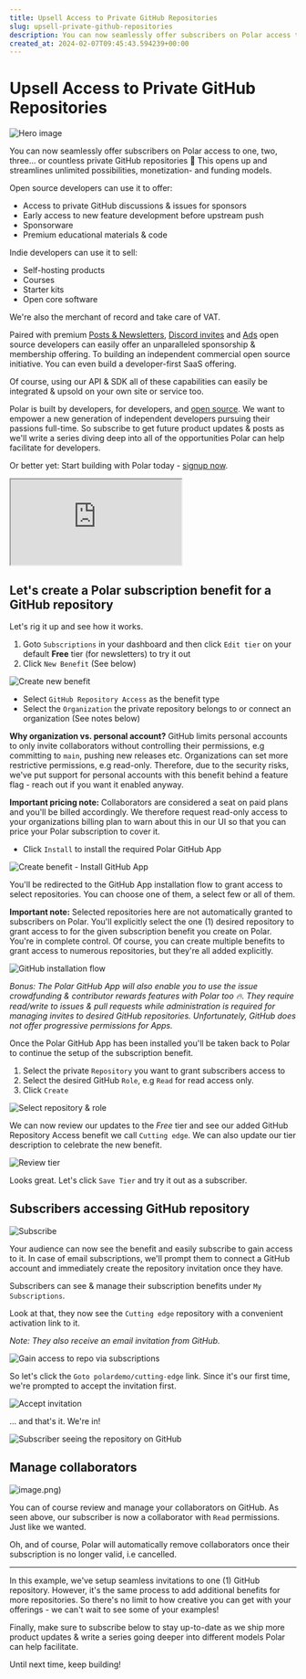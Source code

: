```yaml
---
title: Upsell Access to Private GitHub Repositories
slug: upsell-private-github-repositories
description: You can now seamlessly offer subscribers on Polar access to private GitHub repositories
created_at: 2024-02-07T09:45:43.594239+00:00
---
```


# Upsell Access to Private GitHub Repositories

![Hero image](./GitHubRepo-N4Yx3M434zkSTK3qQHubUyVNwXDohp.png)

You can now seamlessly offer subscribers on Polar access to one, two, three... or countless private GitHub repositories 🎉 This opens up and streamlines unlimited possibilities, monetization- and funding models. 

Open source developers can use it to offer:
- Access to private GitHub discussions & issues for sponsors
- Early access to new feature development before upstream push
- Sponsorware
- Premium educational materials & code

Indie developers can use it to sell:
- Self-hosting products
- Courses
- Starter kits
- Open core software

We're also the merchant of record and take care of VAT.

Paired with premium [Posts & Newsletters](https://polar.sh/polarsource/posts/polar-creator-platform-for-open-source-developers), [Discord invites](https://polar.sh/polarsource/posts/upsell-discord-invites) and [Ads](https://polar.sh/polarsource/posts/automate-sponsor-logos-ads) open source developers can easily offer an unparalleled sponsorship & membership offering. To building an independent commercial open source initiative. You can even build a developer-first SaaS offering.

Of course, using our API & SDK all of these capabilities can easily be integrated & upsold on your own site or service too.

Polar is built by developers, for developers, and [open source](https://github.com/polarsource/polar). We want to empower a new generation of independent developers pursuing their passions full-time. So subscribe to get future product updates & posts as we'll write a series diving deep into all of the opportunities Polar can help facilitate for developers.

Or better yet: Start building with Polar today - [signup now](https://polar.sh).

<iframe src="https://www.youtube.com/embed/QKx4o0z-SVY"></iframe>

## Let's create a Polar subscription benefit for a GitHub repository

Let's rig it up and see how it works.
1. Goto `Subscriptions` in your dashboard and then click `Edit tier` on your default **Free** tier (for newsletters) to try it out
2. Click `New Benefit` (See below)

![Create new benefit](./image-ILn7PLAZL2eck6O9rKHCJIO4Nlgd4U.png)

- Select `GitHub Repository Access` as the benefit type
- Select the `Organization` the private repository belongs to or connect an organization (See notes below)

**Why organization vs. personal account?** GitHub limits personal accounts to only invite collaborators without controlling their permissions, e.g committing to `main`, pushing new releases etc. Organizations can set more restrictive permissions, e.g read-only. Therefore, due to the security risks, we've put support for personal accounts with this benefit behind a feature flag - reach out if you want it enabled anyway.

**Important pricing note:** Collaborators are considered a seat on paid plans and you'll be billed accordingly. We therefore request read-only access to your organizations billing plan to warn about this in our UI so that you can price your Polar subscription to cover it.

- Click `Install` to install the required Polar GitHub App

![Create benefit - Install GitHub App](./image-h5l5CsSZ3SI7LBg4Mx5fzokNzjpE6S.png)

You'll be redirected to the GitHub App installation flow to grant access to select repositories. You can choose one of them, a select few or all of them.

**Important note:** Selected repositories here are not automatically granted to subscribers on Polar. You'll explicitly select the one (1) desired repository to grant access to for the given subscription benefit you create on Polar. You're in complete control. Of course, you can create multiple benefits to grant access to numerous repositories, but they're all added explicitly.

![GitHub installation flow](./image-0GzjfOkdRqj0QyA07DqFIRstDbsouo.png)

*Bonus: The Polar GitHub App will also enable you to use the issue crowdfunding & contributor rewards features with Polar too 🔥. They require read/write to issues & pull requests while administration is required for managing invites to desired GitHub repositories. Unfortunately, GitHub does not offer progressive permissions for Apps.*

Once the Polar GitHub App has been installed you'll be taken back to Polar to continue the setup of the subscription benefit.
1. Select the private `Repository` you want to grant subscribers access to
2. Select the desired GitHub `Role`, e.g `Read` for read access only.
3. Click `Create`

![Select repository & role](./image-MenUSRBNEXfw5ZmFkt5uP6Ffsh0I3q.png)

We can now review our updates to the *Free* tier and see our added GitHub Repository Access benefit we call `Cutting edge`. We can also update our tier description to celebrate the new benefit.

![Review tier](./image-Z1UfL9ilQFHM64fMqIM3G6vI51bNSv.png)

Looks great. Let's click `Save Tier` and try it out as a subscriber. 

## Subscribers accessing GitHub repository

![Subscribe](./image-sGIzRl0if9LmJd9lWhaGDpd6bLnsn3.png)

Your audience can now see the benefit and easily subscribe to gain access to it. In case of email subscriptions, we'll prompt them to connect a GitHub account and immediately create the repository invitation once they have.

Subscribers can see & manage their subscription benefits under `My Subscriptions`. 

Look at that, they now see the `Cutting edge` repository with a convenient activation link to it. 

*Note: They also receive an email invitation from GitHub.*

![Gain access to repo via subscriptions](./image-RxC5k4B9QPNxTGwYZUXhsjpjzKxgEw.png)

So let's click the `Goto polardemo/cutting-edge` link. Since it's our first time, we're prompted to accept the invitation first.

![Accept invitation](./image-qyWQF7WGTkld5JzcbZmvAYjibjspE7.png)

... and that's it. We're in! 

![Subscriber seeing the repository on GitHub](./image-RMwsZSbqgWak7MfKjLjLPD8f25U3jq.png)


## Manage collaborators

![image.png)](./image-Ihx3RL0EIobi7KlULBBvfeDYleStKA.png)

You can of course review and manage your collaborators on GitHub. As seen above, our subscriber is now a collaborator with `Read` permissions. Just like we wanted.

Oh, and of course, Polar will automatically remove collaborators once their subscription is no longer valid, i.e cancelled.

---------------------

In this example, we've setup seamless invitations to one (1) GitHub repository. However, it's the same process to add additional benefits for more repositories. So there's no limit to how creative you can get with your offerings - we can't wait to see some of your examples!

Finally, make sure to subscribe below to stay up-to-date as we ship more product updates & write a series going deeper into different models Polar can help facilitate.

Until next time, keep building!





